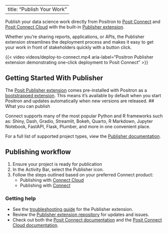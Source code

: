 ---
title: "Publish Your Work"
--

Publish your data science work directly from Positron to [Posit Connect](https://posit.co/products/enterprise/connect/) and [Posit Connect Cloud](https://connect.posit.cloud/) with the built-in [Publisher extension](https://open-vsx.org/extension/posit/publisher).

Whether you're sharing reports, applications, or APIs, the Publisher extension streamlines the deployment process and makes it easy to get your work in front of stakeholders quickly with a button click.

{{< video videos/deploy-to-connect.mp4 aria-label="Positron Publisher extension demonstrating one-click deployment to Posit Connect" >}}

## Getting Started With Publisher

The [Posit Publisher extension](https://open-vsx.org/extension/posit/publisher) comes pre-installed with Positron as a [bootstrapped extension](extensions.qmd#bootstrapped-extension). This means it's available by default when you start Positron and updates automatically when new versions are released.
## What you can publish

Connect supports many of the most popular Python and R frameworks such as: Shiny, Dash, Gradio, Streamlit, Bokeh, Quarto, R Markdown, Jupyter Notebook, FastAPI, Flask, Plumber, and more in one convenient place.

For a full list of supported project types, view the [Publisher documentation](https://github.com/posit-dev/publisher/blob/main/docs/configuration.md).

## Publishing workflow

1. Ensure your project is ready for publication
2. In the Activity Bar, select the Publisher icon.
3. Follow the steps outlined based on your preferred Connect product:
    * Publishing with [Connect Cloud](https://docs.posit.co/connect-cloud/user/publish/ide.html)
    * Publishing with [Connect](https://docs.posit.co/connect/user/publishing-positron-vscode/)

### Getting help
- See the [troubleshooting guide](https://github.com/posit-dev/publisher/blob/main/docs/troubleshooting.md) for the Publisher extension.
- Review the [Publisher extension repository](https://github.com/posit-dev/publisher) for updates and issues.
- Check out both the [Posit Connect documentation](https://docs.posit.co/connect/) and the [Posit Connect Cloud documentation](https://docs.posit.co/connect-cloud/).